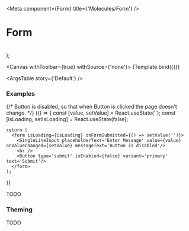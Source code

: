 

<Meta
  component={Form}
  title={'Molecules/Form'}
/>

# Form

<br/>

  <Form {...args} />
);

<Canvas withToolbar={true} withSource={'none'}>
  <Story name='Default' args={{}}>
    {Template.bind({})}
  </Story>
</Canvas>

<ArgsTable story={'Default'} />

### Examples

<Canvas>
{/* Button is disabled, so that when Button is clicked the page doesn't change. */}
  <Story name='Error Message'>
  {() => {
    const [value, setValue] = React.useState('');
    const [isLoading, setIsLoading] = React.useState(false);
    
    return (
      <form isLoading={isLoading} onFormSubmitted={() => setValue('')}>
        <SingleLineInput placeholderText='Enter Message' value={value} onValueChanged={setValue} messageText='Button is disabled'/>
        <br />
        <Button type='submit' isEnabled={false} variant='primary' text='Submit'/>
      </form>
    );
  }}
  </Story>
</Canvas>

TODO

### Theming

TODO

